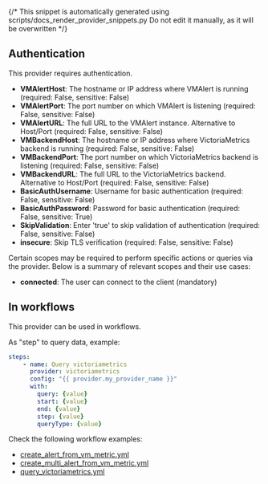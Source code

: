 {/* This snippet is automatically generated using scripts/docs_render_provider_snippets.py 
Do not edit it manually, as it will be overwritten */}

## Authentication
This provider requires authentication.
- **VMAlertHost**: The hostname or IP address where VMAlert is running (required: False, sensitive: False)
- **VMAlertPort**: The port number on which VMAlert is listening (required: False, sensitive: False)
- **VMAlertURL**: The full URL to the VMAlert instance. Alternative to Host/Port (required: False, sensitive: False)
- **VMBackendHost**: The hostname or IP address where VictoriaMetrics backend is running (required: False, sensitive: False)
- **VMBackendPort**: The port number on which VictoriaMetrics backend is listening (required: False, sensitive: False)
- **VMBackendURL**: The full URL to the VictoriaMetrics backend. Alternative to Host/Port (required: False, sensitive: False)
- **BasicAuthUsername**: Username for basic authentication (required: False, sensitive: False)
- **BasicAuthPassword**: Password for basic authentication (required: False, sensitive: True)
- **SkipValidation**: Enter 'true' to skip validation of authentication (required: False, sensitive: False)
- **insecure**: Skip TLS verification (required: False, sensitive: False)

Certain scopes may be required to perform specific actions or queries via the provider. Below is a summary of relevant scopes and their use cases:
- **connected**: The user can connect to the client (mandatory) 



## In workflows

This provider can be used in workflows.


As "step" to query data, example:
```yaml
steps:
    - name: Query victoriametrics
      provider: victoriametrics
      config: "{{ provider.my_provider_name }}"
      with:
        query: {value}  
        start: {value}  
        end: {value}  
        step: {value}  
        queryType: {value}  
```





Check the following workflow examples:
- [create_alert_from_vm_metric.yml](https://github.com/keephq/keep/blob/main/examples/workflows/create_alert_from_vm_metric.yml)
- [create_multi_alert_from_vm_metric.yml](https://github.com/keephq/keep/blob/main/examples/workflows/create_multi_alert_from_vm_metric.yml)
- [query_victoriametrics.yml](https://github.com/keephq/keep/blob/main/examples/workflows/query_victoriametrics.yml)
